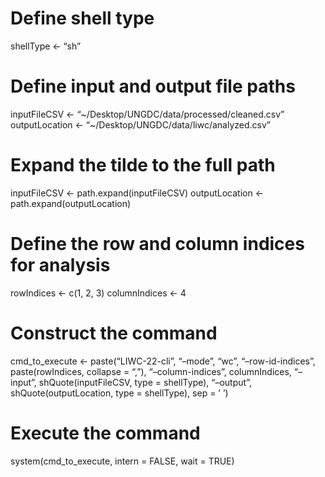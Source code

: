 

# Define shell type
shellType <- "sh"

# Define input and output file paths
inputFileCSV <- "~/Desktop/UNGDC/data/processed/cleaned.csv"
outputLocation <- "~/Desktop/UNGDC/data/liwc/analyzed.csv"

# Expand the tilde to the full path
inputFileCSV <- path.expand(inputFileCSV)
outputLocation <- path.expand(outputLocation)

# Define the row and column indices for analysis
rowIndices <- c(1, 2, 3)
columnIndices <- 4

# Construct the command
cmd_to_execute <- paste("LIWC-22-cli",
                        "--mode", "wc",
                        "--row-id-indices", paste(rowIndices, collapse = ","),
                        "--column-indices", columnIndices,
                        "--input", shQuote(inputFileCSV, type = shellType),
                        "--output", shQuote(outputLocation, type = shellType),
                        sep = ' ')

# Execute the command
system(cmd_to_execute, intern = FALSE, wait = TRUE)

